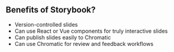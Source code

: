 

<Meta title="Slide 200" />

<Slide>

## Benefits of Storybook?

* Version-controlled slides
* Can use React or Vue components for truly interactive slides
* Can publish slides easily to Chromatic
* Can use Chromatic for review and feedback workflows

</Slide>